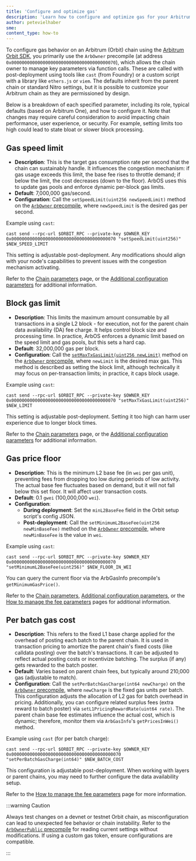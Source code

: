 ```yaml
---
title: 'Configure and optimize gas'
description: 'Learn how to configure and optimize gas for your Arbitrum chain'
author: petevielhaber
sme:
content_type: how-to
---
```


To configure gas behavior on an Arbitrum (Orbit) chain using the [Arbitrum Orbit SDK](https://github.com/OffchainLabs/arbitrum-orbit-sdk), you primarily use the `ArbOwner` precompile (at address `0x0000000000000000000000000000000000000070`), which allows the chain owner to manage key parameters via function calls. These are called with post-deployment using tools like `cast` (from Foundry) or a custom script with a library like `ethers.js` or `viem`. The defaults inherit from the parent chain or standard Nitro settings, but it is possible to customize your Arbitrum chain as they are permissioned by design.

Below is a breakdown of each specified parameter, including its role, typical defaults (based on Arbitrum One), and how to configure it. Note that changes may require careful consideration to avoid impacting chain performance, user experience, or security. For example, setting limits too high could lead to state bloat or slower block processing.

## Gas speed limit

- **Description**: This is the target gas consumption rate per second that the chain can sustainably handle. It influences the congestion mechanism: if gas usage exceeds this limit, the base fee rises to throttle demand; if below the limit, the cost decreases (down to the floor). ArbOS uses this to update gas pools and enforce dynamic per-block gas limits.
- **Default**: 7,000,000 gas/second.
- **Configuration**: Call the `setSpeedLimit(uint256 newSpeedLimit)` method on the [`ArbOwner` precompile](/build-decentralized-apps/precompiles/02-reference.mdx#arbowner), where `newSpeedLimit` is the desired gas per second.

Example using `cast`:

```shell
cast send --rpc-url $ORBIT_RPC --private-key $OWNER_KEY 0x0000000000000000000000000000000000000070 "setSpeedLimit(uint256)" $NEW_SPEED_LIMIT
```

This setting is adjustable post-deployment. Any modifications should align with your node's capabilities to prevent issues with the congestion mechanism activating.

Refer to the [Chain parameters](/build-decentralized-apps/reference/03-chain-params.mdx) page, or the [Additional configuration parameters](/launch-arbitrum-chain/reference/additional-configuration-parameters.md) for additional information.

## Block gas limit

- **Description**: This limits the maximum amount consumable by all transactions in a single L2 block - for execution, not for the parent chain data availability (DA) fee charge. It helps control block size and processing time. In practice, ArbOS enforces a dynamic limit based on the speed limit and gas pools, but this sets a hard cap.
- **Default**: 32,000,000 gas per block.
- **Configuration**: Call the [`setMaxTxGasLimit(uint256 newLimit)`](/build-decentralized-apps/precompiles/02-reference.mdx#arbowner) method on the [`ArbOwner` precompile](/build-decentralized-apps/precompiles/02-reference.mdx#arbowner), where `newLimit` is the desired max gas. This method is described as setting the block limit, although technically it may focus on per-transaction limits; in practice, it caps block usage.

Example using `cast`:

```shell
cast send --rpc-url $ORBIT_RPC --private-key $OWNER_KEY 0x0000000000000000000000000000000000000070 "setMaxTxGasLimit(uint256)" $NEW_LIMIT
```

This setting is adjustable post-deployment. Setting it too high can harm user experience due to longer block times.

Refer to the [Chain parameters](/build-decentralized-apps/reference/03-chain-params.mdx) page, or the [Additional configuration parameters](/launch-arbitrum-chain/reference/additional-configuration-parameters.md) for additional information.

## Gas price floor

- **Description**: This is the minimum L2 base fee (in `wei` per gas unit), preventing fees from dropping too low during periods of low activity. The actual base fee fluctuates based on demand, but it will not fall below this set floor. It will affect user transaction costs.
- **Default**: 0.1 `gwei` (100,000,000 `wei`).
- **Configuration**:
  - **During deployment**: Set the `minL2BaseFee` field in the Orbit setup script's config JSON.
  - **Post-deployment**: Call the `setMinimumL2BaseFee(uint256 newMinBaseFee)` method on the [`ArbOwner` precompile](/build-decentralized-apps/precompiles/02-reference.mdx#arbowner), where `newMinBaseFee` is the value in `wei`.

Example using `cast`:

```shell
cast send --rpc-url $ORBIT_RPC --private-key $OWNER_KEY 0x0000000000000000000000000000000000000070 "setMinimumL2BaseFee(uint256)" $NEW_FLOOR_IN_WEI
```

You can query the current floor via the ArbGasInfo precompile's `getMinimumGasPrice()`.

Refer to the [Chain parameters](/build-decentralized-apps/reference/03-chain-params.mdx), [Additional configuration parameters](/launch-arbitrum-chain/reference/additional-configuration-parameters.md), or the [How to manage the fee parameters](/launch-arbitrum-chain/02-configure-your-chain/common-configurations/07-fee-management.mdx) pages for additional information.

## Per batch gas cost

- **Description**: This refers to the fixed L1 base charge applied for the overhead of posting each batch to the parent chain. It is used in transaction pricing to amortize the parent chain's fixed costs (like calldata posting) over the batch's transactions. It can be adjusted to reflect actual posting costs or incentivize batching. The surplus (if any) gets rewarded to the batch poster.
- **Default**: Varies based on parent chain fees, but typically around 210,000 gas (adjustable to match).
- **Configuration**: Call the `setPerBatchGasCharge(int64 newCharge)` on the [`ArbOwner` precompile](/build-decentralized-apps/precompiles/02-reference.mdx#arbowner), where `newCharge` is the fixed gas units per batch. This configuration adjusts the allocation of L2 gas for batch overhead in pricing. Additionally, you can configure related surplus fees (extra reward to batch poster) via `setL1PricingRewardRate(uint64 rate)`. The parent chain base fee estimates influence the actual cost, which is dynamic; therefore, monitor them via `ArbGasInfo`'s `getPricesInWei()` method.

Example using `cast` (for per batch charge):

```shell
cast send --rpc-url $ORBIT_RPC --private-key $OWNER_KEY 0x000000000000000000000000000000000000000070 "setPerBatchGasCharge(int64)" $NEW_BATCH_COST
```

This configuration is adjustable post-deployment. When working with layers or parent chains, you may need to further configure the data availability setup.

Refer to the [How to manage the fee parameters](/launch-arbitrum-chain/02-configure-your-chain/common-configurations/07-fee-management.mdx) page for more information.

:::warning Caution

Always test changes on a devnet or testnet Orbit chain, as misconfiguration can lead to unexpected fee behavior or chain instability. Refer to the [`ArbOwnerPublic` precompile](/build-decentralized-apps/precompiles/02-reference.mdx#arbowner) for reading current settings without modifications. If using a custom gas token, ensure configurations are compatible.

:::

